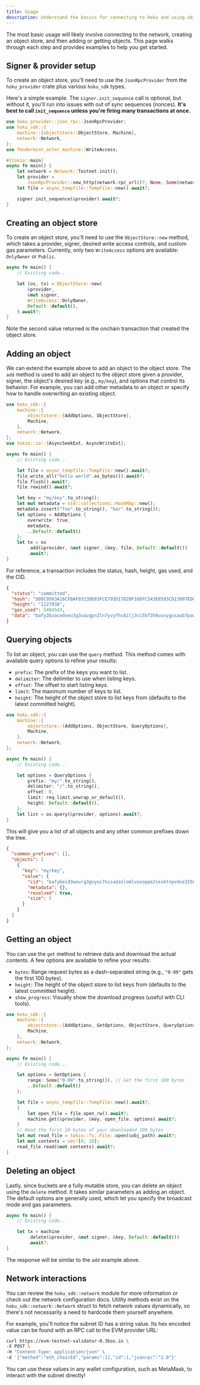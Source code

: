 ```yaml
---
title: Usage
description: Understand the basics for connecting to Hoku and using object stores.
---
```


The most basic usage will likely involve connecting to the network, creating an object store, and then adding or getting
objects. This page walks through each step and provides examples to help you get started.

## Signer & provider setup

To create an object store, you'll need to use the `JsonRpcProvider` from the `hoku_provider` crate plus various
`hoku_sdk` types.

Here's a simple example. The `signer.init_sequence` call is optional, but without it, you'll run into issues with out of
sync sequences (nonces). **It's best to call `init_sequence` unless you're firing many transactions at once.**

```rust
use hoku_provider::json_rpc::JsonRpcProvider;
use hoku_sdk::{
    machine::{objectstore::ObjectStore, Machine},
    network::Network,
};
use fendermint_actor_machine::WriteAccess;

#[tokio::main]
async fn main() {
    let network = Network::Testnet.init();
    let provider =
        JsonRpcProvider::new_http(network.rpc_url()?, None, Some(network.object_api_url()?))?;
    let file = async_tempfile::TempFile::new().await?;

    signer.init_sequence(&provider).await?;
}
```

## Creating an object store

To create an object store, you'll need to use the `ObjectStore::new` method, which takes a provider, signer, desired
write access controls, and custom gas parameters. Currently, only two `WriteAccess` options are available: `OnlyOwner`
or `Public`.

```rust
async fn main() {
    // Existing code...

    let (os, tx) = ObjectStore::new(
        &provider,
        &mut signer,
        WriteAccess::OnlyOwner,
        Default::default(),
    ).await?;
}
```

Note the second value returned is the onchain transaction that created the object store.

## Adding an object

We can extend the example above to add an object to the object store. The `add` method is used to add an object to the
object store given a provider, signer, the object's desired key (e.g., `my/key`), and options that control its behavior.
For example, you can add other metadata to an object or specify how to handle overwriting an existing object.

```rust {3}
use hoku_sdk::{
    machine::{
        objectstore::{AddOptions, ObjectStore},
        Machine,
    },
    network::Network,
};
use tokio::io::{AsyncSeekExt, AsyncWriteExt};

async fn main() {
    // Existing code...

    let file = async_tempfile::TempFile::new().await?;
    file.write_all("hello world".as_bytes()).await?;
    file.flush().await?;
    file.rewind().await?;

    let key = "my/key".to_string();
    let mut metadata = std::collections::HashMap::new();
    metadata.insert("foo".to_string(), "bar".to_string());
    let options = AddOptions {
        overwrite: true,
        metadata,
        ..Default::default()
    };
    let tx = os
        .add(&provider, &mut signer, &key, file, Default::default())
        .await?;
}
```

For reference, a transaction includes the status, hash, height, gas used, and the CID.

```json
{
  "status": "committed",
  "hash": "D09C9563A16CFBAF9323DE83FCE795D17D20F16DFC543E8593CD13997ED0B04C",
  "height": "1127838",
  "gas_used": 5484543,
  "data": "bafy2bzacedxeu3g3uazqpn2ln7yvyfhc6ilj3vi5bf3h6usvygsxaub7paws4"
}
```

## Querying objects

To list an object, you can use the `query` method. This method comes with available query options to refine your
results:

- `prefix`: The prefix of the keys you want to list.
- `delimiter`: The delimiter to use when listing keys.
- `offset`: The offset to start listing keys.
- `limit`: The maximum number of keys to list.
- `height`: The height of the object store to list keys from (defaults to the latest committed height).

```rust {3}
use hoku_sdk::{
    machine::{
        objectstore::{AddOptions, ObjectStore, QueryOptions},
        Machine,
    },
    network::Network,
};

async fn main() {
    // Existing code...

    let options = QueryOptions {
        prefix: "my/".to_string(),
        delimiter: "/".to_string(),
        offset: 0,
        limit: req.limit.unwrap_or_default(),
        height: Default::default(),
    };
    let list = os.query(&provider, options).await?;
}
```

This will give you a list of all objects and any other common prefixes down the tree.

```json
{
  "common_prefixes": [],
  "objects": [
    {
      "key": "my/key",
      "value": {
        "cid": "bafybeid3weurg3gvyoi7nisadzolomlvoxoppe2sesktnpvdve3256n5tq",
        "metadata": {},
        "resolved": true,
        "size": 5
      }
    }
  ]
}
```

## Getting an object

You can use the `get` method to retrieve data and download the actual contents. A few options are available to refine
your results:

- `bytes`: Range request bytes as a dash-separated string (e.g., `"0-99"` gets the first 100 bytes).
- `height`: The height of the object store to list keys from (defaults to the latest committed height).
- `show_progress`: Visually show the download progress (useful with CLI tools).

```rust {3}
use hoku_sdk::{
    machine::{
        objectstore::{AddOptions, GetOptions, ObjectStore, QueryOptions},
        Machine,
    },
    network::Network,
};

async fn main() {
    // Existing code...

    let options = GetOptions {
        range: Some("0-99".to_string()), // Get the first 100 bytes
        ..Default::default()
    };

    let file = async_tempfile::TempFile::new().await?;
    {
        let open_file = file.open_rw().await?;
        machine.get(&provider, &key, open_file, options).await?;
    }
    // Read the first 10 bytes of your downloaded 100 bytes
    let mut read_file = tokio::fs::File::open(&obj_path).await?;
    let mut contents = vec![0; 10];
    read_file.read(&mut contents).await?;
}
```

## Deleting an object

Lastly, since buckets are a fully mutable store, you can delete an object using the `delete` method. It takes similar
parameters as adding an object. The default options are generally used, which let you specify the broadcast mode and gas
parameters.

```rust
async fn main() {
    // Existing code...

    let tx = machine
        .delete(&provider, &mut signer, &key, Default::default())
        .await?;
}
```

The response will be similar to the `add` example above.

## Network interactions

You can review the `hoku_sdk::network` module for more information or check out the network configuration docs. Utility
methods exist on the `hoku_sdk::network::Network` struct to fetch network values dynamically, so there's not necessarily
a need to hardcode them yourself anywhere.

For example, you'll notice the subnet ID has a string value. Its hex encoded value can be found with an RPC call to the
EVM provider URL:

```sh copy
curl https://evm-testnet-validator-0.3box.io \
-X POST \
-H "Content-Type: application/json" \
-d '{"method":"eth_chainId","params":[],"id":1,"jsonrpc":"2.0"}'
```

You can use these values in any wallet configuration, such as MetaMask, to interact with the subnet directly!
